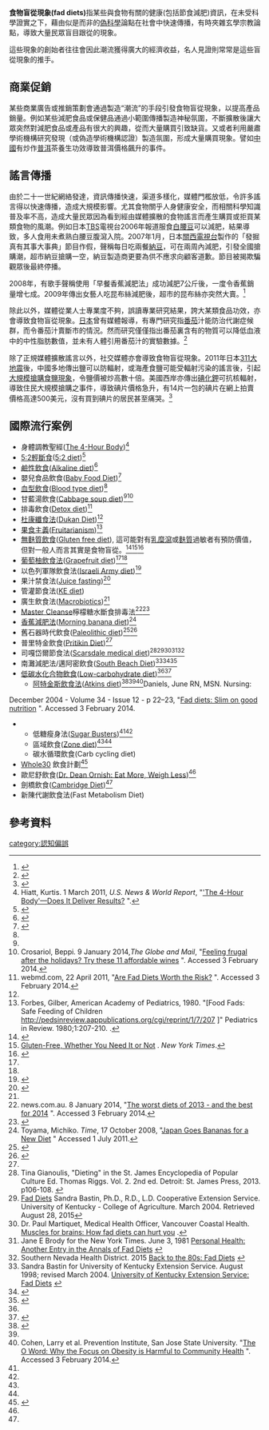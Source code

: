 {{overlinked|time=2020-06-08T13:24:49+00:00}}
'''食物盲從現象(fad diets)'''指某些與食物有關的健康(包括節食減肥)資訊，在未受科學證實之下，藉由似是而非的[[偽科學|偽科學]]論點在社會中快速傳播，有時夾雜玄學宗教論點，導致大量民眾盲目跟從的現象。

這些現象的創始者往往會因此潮流獲得廣大的經濟收益，名人見證則常常是這些盲從現象的推手。

==商業促銷==
某些商業廣告或推銷策劃會通過製造“潮流”的手段引發食物盲從現象，以提高產品銷量。例如某些減肥食品或保健品通過小範圍傳播製造神秘氛圍，不斷擴散後讓大眾突然對減肥食品或產品有很大的興趣，從而大量購買引致缺貨。又或者利用嚴肅學術機構研究發現（或偽造學術機構認證）製造氛圍，形成大量購買現象。譬如[[中國|中國]]有炒作[[普洱|普洱]]茶養生功效導致普洱價格飆升的事件。

==謠言傳播==
由於二十一世紀網絡發達，資訊傳播快速，渠道多樣化，媒體門檻放低，令許多謠言得以快速傳播，造成大規模影響。尤其食物關乎人身健康安全，而相關科學知識普及率不高，造成大量民眾因為看到經由媒體擴散的食物謠言而產生購買或拒買某類食物的風潮。例如日本[[TBS|TBS]]電視台2006年報道服食[[白腰豆|白腰豆]]可以減肥，結果導致{{link-ja|白豆食物中毒事件|白いんげん豆食中毒事件}}，多人食用未煮熟白腰豆腹瀉入院。2007年1月，日本[[關西電視台|關西電視台]]製作的「發掘真有其事大事典」節目作假，聲稱每日吃兩餐[[納豆|納豆]]，可在兩周內減肥，引發全國搶購潮，超市納豆搶購一空，納豆製造商更要為供不應求向顧客道歉。節目被揭欺騙觀眾後最終停播。

2008年，有歌手聲稱使用「早餐香蕉減肥法」成功減肥7公斤後，一度令香蕉銷量增七成。2009年傳出女藝人吃昆布絲減肥後，超市的昆布絲亦突然大賣。<ref>{{cite web | title=日人「食物盲從」常見 納豆曾被搶購一空 | url=http://life.mingpao.com/cfm/reports3.cfm?File=20120216/rptaa04a/tbr2.txt | publisher=明報 | date=2012年2月16日 | access-date=2022年3月9日 | archive-date=2018年4月16日 | archive-url=https://web.archive.org/web/20180416012831/https://life.mingpao.com/cfm/reports3.cfm?File=20120216%2Frptaa04a%2Ftbr2.txt | dead-url=no }}</ref>

除此以外，媒體從業人士專業度不夠，誤讀專業研究結果，誇大某類食品功效，亦會導致食物盲從現象。[[日本|日本]]曾有媒體報導，有專門研究指[[番茄|番茄]]汁能防治代謝症候群，而令番茄汁賣斷市的情況。然而研究僅僅指出番茄裏含有的物質可以降低血液中的中性脂肪數值，並未有人體引用番茄汁的實驗數據。<ref>{{cite web | title = 日研究令番茄汁狂銷 | url = http://dailynews.sina.com/bg/news/int/sinchewdaily/20120215/03013148051.html | publisher = 星洲日報 | date = 2012年2月15日 | access-date = 2012年2月16日 | archive-date = 2016年3月4日 | archive-url = https://web.archive.org/web/20160304120751/http://dailynews.sina.com/bg/news/int/sinchewdaily/20120215/03013148051.html | dead-url = no }}</ref>

除了正規媒體擴散謠言以外，社交媒體亦會導致食物盲從現象。2011年日本[[311大地震|311大地震]]後，中國多地傳出鹽可以防輻射，或海產食鹽可能受輻射污染的謠言後，引起[[盲搶鹽事件|大規模搶購食鹽現象]]，令鹽價被炒高數十倍。美國西岸亦傳出[[碘化鉀|碘化鉀]]可抗核輻射，導致住民大規模搶購之事件，導致碘片價格急升，有14片一包的碘片在網上拍賣價格高達500美元，沒有買到碘片的居民甚至痛哭。<ref>{{cite web | title=歐美搶購碘片 炒上500美元 | url=http://www.mingpaotor.com/htm/News/20110316/taa11.htm | publisher=法新社 | access-date=2014-04-09 | archive-date=2011-03-22 | archive-url=https://web.archive.org/web/20110322002413/http://www.mingpaotor.com/htm/News/20110316/taa11.htm | dead-url=no }}</ref>

== 國際流行案例 ==

*身體調教聖經([[The_4-Hour_Body|The 4-Hour Body]])<ref>Hiatt, Kurtis. 1 March 2011, ''U.S. News & World Report'', "[http://health.usnews.com/health-news/diet-fitness/diet/articles/2011/03/01/the-4-hour-bodydoes-it-deliver-results 'The 4-Hour Body'—Does It Deliver Results?] {{Wayback|url=http://health.usnews.com/health-news/diet-fitness/diet/articles/2011/03/01/the-4-hour-bodydoes-it-deliver-results |date=20140221102201 }}".</ref>
*[[5:2輕斷食|5:2輕斷食]]([[5:2_diet|5:2 diet]])<ref name="nhs.uk">{{Cite web |url=http://www.nhs.uk/Livewell/loseweight/Pages/how-to-diet.aspx |title=存档副本 |access-date=2018-04-15 |archive-date=2014-02-22 |archive-url=https://web.archive.org/web/20140222004329/http://www.nhs.uk/livewell/loseweight/Pages/how-to-diet.aspx |dead-url=no }}</ref>
*[[鹼性飲食|鹼性飲食]]([[Alkaline_diet|Alkaline diet]])<ref>{{cite web|last1=Collins|first1=Sonya|title=Alkaline Diets|url=http://www.webmd.com/diet/a-z/alkaline-diets|website=WebMD|accessdate=13 May 2016|archive-date=2021-05-04|archive-url=https://web.archive.org/web/20210504031658/https://www.webmd.com/diet/a-z/alkaline-diets|dead-url=no}}</ref>
*嬰兒食品飲食([[Baby_Food_Diet|Baby Food Diet]])<ref>{{cite web|last1=Wait|first1=Mariane|title=The Baby Food Diet Review|url=http://www.webmd.com/diet/a-z/baby-food-diet|website=WebMD|accessdate=13 May 2016|archive-date=2021-02-25|archive-url=https://web.archive.org/web/20210225115526/https://www.webmd.com/diet/a-z/baby-food-diet|dead-url=no}}</ref>
*[[血型飲食法|血型飲食]]([[Blood_type_diet|Blood type diet]])<ref name=famdoc/>
*甘藍湯飲食([[Cabbage_soup_diet|Cabbage soup diet]])<ref name="nhs.uk"/><ref name=globe>Crosariol, Beppi. 9 January 2014,''The Globe and Mail'', "[https://www.theglobeandmail.com/life/food-and-wine/wine/feeling-frugal-after-the-holidays-try-these-11-affordable-wines/article16188101/ Feeling frugal after the holidays? Try these 11 affordable wines] {{Wayback|url=https://www.theglobeandmail.com/life/food-and-wine/wine/feeling-frugal-after-the-holidays-try-these-11-affordable-wines/article16188101/ |date=20201130205242 }}". Accessed 3 February 2014.</ref>
*排毒飲食([[Detox_diet|Detox diet]])<ref name=webmd>webmd.com, 22 April 2011, "[http://blogs.webmd.com/whats-new/2011/04/are-fad-diets-worth-the-risk.html Are Fad Diets Worth the Risk?] {{Wayback|url=http://blogs.webmd.com/whats-new/2011/04/are-fad-diets-worth-the-risk.html |date=20140221142144 }}". Accessed 3 February 2014.</ref>
*[[杜坎纤食法|杜康纖食法]]([[Dukan_Diet|Dukan Diet]])<ref name=webmd/>
*[[果食主义|果食主義]]([[Fruitarianism|Fruitarianism]])<ref>Forbes, Gilber, American Academy of Pediatrics, 1980. "[Food Fads: Safe Feeding of Children http://pedsinreview.aappublications.org/cgi/reprint/1/7/207 {{Wayback|url=http://pedsinreview.aappublications.org/cgi/reprint/1/7/207 |date=20110724214055 }}]" Pediatrics in Review. 1980;1:207-210. {{doi|10.1542/10.1542/pir.1-7-207}}.</ref>
*[[无麸质饮食|無麩質飲食]]([[Gluten_free_diet|Gluten free diet]]), 這可能對有[[乳糜泻|乳糜瀉]]或[[麸质|麩質]]過敏者有預防價值，但對一般人而言其實是食物盲從。<ref name="LebwoholLudvigsson-quotation">{{cite journal | vauthors =Lebwohl B, Ludvigsson JF, Green PH | title = Celiac disease and non-celiac gluten sensitivity | journal = BMJ | volume = 351 | pages = h4347| date = Oct 2015 | pmid = 26438584|pmc= 4596973 | doi = 10.1136/bmj.h4347|type= Review | quote= Some population groups seem to be especially wed to the gluten-free diet, with nearly 50% of 910 athletes (including world class and Olympic medalists) adhering to a gluten-free diet, mainly because of the perceived health and energy benefits.}}</ref><ref name=nytimes>[http://well.blogs.nytimes.com/2013/02/04/gluten-free-whether-you-need-it-or-not/ Gluten-Free, Whether You Need It or Not] {{Wayback|url=http://well.blogs.nytimes.com/2013/02/04/gluten-free-whether-you-need-it-or-not/ |date=20210312185630 }}. ''New York Times''.</ref><ref name=CBS>{{cite web |url=http://www.cbsnews.com/8301-504763_162-57483789-10391704/gluten-free-diet-fad-are-celiac-disease-rates-actually-rising/ |title=Gluten-free diet fad: Are celiac disease rates actually rising? |publisher=CBS News |date=2012-07-31 |quote=People buy gluten-free food "because they think it will help them lose weight, because they seem to feel better or because they mistakenly believe they are sensitive to gluten." |access-date=2018-04-15 |archive-date=2013-11-12 |archive-url=https://web.archive.org/web/20131112081316/http://www.cbsnews.com/8301-504763_162-57483789-10391704/gluten-free-diet-fad-are-celiac-disease-rates-actually-rising/ |dead-url=no }}</ref> 
*[[葡萄柚飲食法|葡萄柚飲食法]]([[Grapefruit_diet|Grapefruit diet]])<ref name=globe/><ref name=KYfad/>
*以色列軍隊飲食法([[Israeli_Army_diet|Israeli Army diet]])<ref>{{cite web |author=Jonathan |url=http://www.ahm.com.au/content/showpagenum.php?Page=9452 |title=How to Spot Fad Diets |publisher=ahm Health Insurance |accessdate=2012-07-25 |archive-url=https://web.archive.org/web/20160405220513/https://ahm.com.au/content/showpagenum.php?page=9452 |archive-date=2016-04-05 |dead-url=yes }}</ref>
*果汁禁食法([[Juice_fasting|Juice fasting]])<ref>{{cite web |title=Do Juice Cleanses Work? 10 Truths About The Fad |date=27 May 2015 |publisher=Huffington Post |author=Valiant M |url=http://www.huffingtonpost.ca/2012/03/22/do-juice-cleanses-work_n_1372305.html |access-date=2018-04-15 |archive-date=2018-08-17 |archive-url=https://web.archive.org/web/20180817124825/https://www.huffingtonpost.ca/2012/03/22/do-juice-cleanses-work_n_1372305.html |dead-url=no }}</ref>
*管灌節食法([[KE_diet|KE diet]])
*廣生飲食法([[Macrobiotics|Macrobiotics]])<ref name="famdoc" />
*[[Master_Cleanse|Master Cleanse]]檸檬糖水斷食排毒法<ref name="worst">news.com.au. 8 January 2014, "[http://www.news.com.au/lifestyle/health/the-worst-diets-of-2013-and-the-best-for-2014/story-fneuzkvr-1226797295697 The worst diets of 2013 - and the best for 2014] {{Wayback|url=http://www.news.com.au/lifestyle/health/the-worst-diets-of-2013-and-the-best-for-2014/story-fneuzkvr-1226797295697 |date=20140319233143 }}". Accessed 3 February 2014.</ref><ref>{{cite web|last1=Newman|first1=Judith|title=The Juice Cleanse: A Strange and Green Journey|url=http://www.nancykalish.com/files/The_Juice_Cleanse_-_NY_Times.pdf|website=New York Times|publisher=New York Times|accessdate=6 May 2016|archive-date=2018-04-15|archive-url=https://web.archive.org/web/20180415223428/http://www.nancykalish.com/files/The_Juice_Cleanse_-_NY_Times.pdf|dead-url=yes}}</ref>
*[[香蕉減肥法|香蕉減肥法]]([[Morning_banana_diet|Morning banana diet]])<ref>Toyama, Michiko. ''Time'', 17 October 2008, "[http://www.time.com/time/world/article/0,8599,1850454,00.html Japan Goes Bananas for a New Diet] {{Wayback|url=http://www.time.com/time/world/article/0,8599,1850454,00.html |date=20130826052109 }}" Accessed 1 July 2011.</ref>
*舊石器時代飲食([[Paleolithic_diet|Paleolithic diet]])<ref>{{cite web |url=http://www.nhs.uk/news/2008/05May/Pages/Cavemanfaddiet.aspx |title=Caveman fad diet |work= |accessdate= |archive-date=2017-07-25 |archive-url=https://web.archive.org/web/20170725212012/http://www.nhs.uk/news/2008/05May/Pages/Cavemanfaddiet.aspx |dead-url=no }}</ref><ref>{{cite journal|last1=Frassetto|first1=L.|last2=Schloetter|first2=M.|last3=Mietus-Synder|first3=M.|last4=Morris, Jr.|first4=R.|last5=Sebastian|first5=A.|title=Metabolic and physiologic improvements from consuming a paleolithic, hunter-gatherer type diet|journal=European Journal of Clinical Nutrition|date=2009|volume=63|pages=947–955|url=http://www.nature.com/ejcn/journal/v63/n8/pdf/ejcn20094a.pdf|accessdate=13 May 2016|doi=10.1038/ejcn.2009.4|pmid=19209185|archive-date=2017-05-23|archive-url=https://web.archive.org/web/20170523074734/http://www.nature.com/ejcn/journal/v63/n8/pdf/ejcn20094a.pdf|dead-url=no}}</ref>
*普里特金飲食([[Pritikin_Diet|Pritikin Diet]])<ref name=fad/>
*司嘎岱爾節食法([[Scarsdale_medical_diet|Scarsdale medical diet]])<ref name=StJames>Tina Gianoulis, "Dieting" in the St. James Encyclopedia of Popular Culture Ed. Thomas Riggs. Vol. 2. 2nd ed. Detroit: St. James Press, 2013. p106-108. {{ISBN|978-1-55862-847-2}}</ref><ref>[http://www2.ca.uky.edu/hes/fcs/factshts/fn-ssb.119.pdf Fad Diets] {{Wayback|url=http://www2.ca.uky.edu/hes/fcs/factshts/fn-ssb.119.pdf |date=20200721092734 }} Sandra Bastin, Ph.D., R.D., L.D. Cooperative Extension Service. University of Kentucky - College of Agriculture. March 2004. Retrieved August 28, 2015</ref><ref>Dr. Paul Martiquet, Medical Health Officer, Vancouver Coastal Health. [http://www.healthspace.ca/Clients/VCHA/CoastGaribaldi/CoastGaribaldi_Website.nsf/cb5088ee7c82fdc688256bd5006c1959/896b1401af58c21288256fc8006dfb55/$FILE/Fad%20Diets.pdf Muscles for brains: How fad diets can hurt you] {{Wayback|url=http://www.healthspace.ca/Clients/VCHA/CoastGaribaldi/CoastGaribaldi_Website.nsf/cb5088ee7c82fdc688256bd5006c1959/896b1401af58c21288256fc8006dfb55/$FILE/Fad%20Diets.pdf |date=20190618043710 }}.</ref><ref>Jane E Brody for the New York Times. June 3, 1981 [https://www.nytimes.com/1981/06/03/garden/personal-health-another-entry-in-the-anals-of-fad-diets.html?pagewanted=all Personal Health: Another Entry in the Annals of Fad Diets] {{Wayback|url=https://www.nytimes.com/1981/06/03/garden/personal-health-another-entry-in-the-anals-of-fad-diets.html?pagewanted=all |date=20190608135054 }}</ref><ref>Southern Nevada Health District. 2015 [http://www.gethealthyclarkcounty.org/spotlights/80s-fad-diets.php Back to the 80s: Fad Diets] {{Wayback|url=http://www.gethealthyclarkcounty.org/spotlights/80s-fad-diets.php |date=20170618074935 }}</ref>
*南灘減肥法/邁阿密飲食([[South_Beach_Diet|South Beach Diet]])<ref name=KYfad>Sandra Bastin for University of Kentucky Extension Service. August 1998; revised March 2004. [http://www2.ca.uky.edu/hes/fcs/factshts/fn-ssb.119.pdf University of Kentucky Extension Service: Fad Diets] {{Wayback|url=http://www2.ca.uky.edu/hes/fcs/factshts/fn-ssb.119.pdf |date=20200721092734 }}</ref><ref name=DeBruyne >{{cite book|work=Nutrition and Diet Therapy|vauthors=DeBruyne L, Pinna K, Whitney E|url=https://books.google.com/books?id=GaEKAAAAQBAJ&pg=PT209|year=2011|publisher=Cengage Learning|isbn=1-133-71550-8|page=209|title=Chapter 7: Nutrition in practice — fad diets|quote='a fad diet by any other name would still be a fad diet.' And the names are legion: the Atkins Diet, the Cheater's Diet, the South Beach Diet, the Zone Diet. Year after year, 'new and improved' diets appear ...|edition=8th|access-date=2018-04-15|archive-date=2020-09-28|archive-url=https://web.archive.org/web/20200928221400/https://books.google.com/books?id=GaEKAAAAQBAJ&pg=PT209|dead-url=no}}</ref><ref>{{cite journal|title=People to watch|journal=Nature Medicine|volume=12|issue=1|year=2006|pages=29–29|issn=1078-8956|doi=10.1038/nm0106-29|quote=James Hill wants Americans to shed pounds. But instead of promoting any one fad diet, he embraces most--Atkins, South Beach, grapefruit-only--as relatively effective ways to lose weight.}}</ref>
*[[低碳水化合物飲食|低碳水化合物飲食]]([[Low-carbohydrate_diet|Low-carbohydrate diet]])<ref name=globe/><ref>{{cite web |url=http://www.med.umich.edu/cvc/pdf/FadLowCarbDiet.pdf |title=Fad diets: Low Carbohydrate Diet Summaries |work= |accessdate= |archive-date=2020-11-28 |archive-url=https://web.archive.org/web/20201128174057/http://www.med.umich.edu/cvc/pdf/FadLowCarbDiet.pdf |dead-url=no }}</ref>
**[[阿特金斯饮食法|阿特金斯飲食法]]([[Atkins_diet|Atkins diet]])<ref name=famdoc>{{cite web |url=https://familydoctor.org/nutrition-weight-loss-need-know-fad-diets/ |title=Nutrition for Weight Loss: What You Need to Know About Fad Diets |publisher=familydoctor.org |date=August 2016 |accessdate=December 21, 2016 |archive-date=2021-03-28 |archive-url=https://web.archive.org/web/20210328141045/https://familydoctor.org/nutrition-weight-loss-need-know-fad-diets/ |dead-url=no }}</ref><ref name=KYfad/><ref name=word>Cohen, Larry et al. Prevention Institute, San Jose State University. "[http://www.brown.edu/Student_Services/Health_Services/Health_Education/main/CEBWoword.PDF The O Word: Why the Focus on Obesity is Harmful to Community Health] {{Wayback|url=http://www.brown.edu/Student_Services/Health_Services/Health_Education/main/CEBWoword.PDF |date=20150924004503 }}". Accessed 3 February 2014.</ref><ref name=matters>Daniels, June RN, MSN. Nursing:
December 2004 - Volume 34 - Issue 12 - p 22–23, "[http://journals.lww.com/nursing/Citation/2004/12000/Fad_diets__Slim_on_good_nutrition.16.aspx Fad diets: Slim on good nutrition] {{Wayback|url=http://journals.lww.com/nursing/Citation/2004/12000/Fad_diets__Slim_on_good_nutrition.16.aspx |date=20201129131949 }}". Accessed 3 February 2014.</ref>
**低糖瘦身法([[Sugar_Busters|Sugar Busters]])<ref name=famdoc/><ref name=matters/>
**區域飲食([[Zone_diet|Zone diet]])<ref name=famdoc/><ref name=KYfad/>
**碳水循環飲食(Carb cycling diet)
*[[Whole30|Whole30]] 飲食計劃<ref>{{Citation |url=http://www.foodinsight.org/whole30-diet-review-health |title=Fad Diets: The Whole30 |publisher=International Food Information Council Foundation |date=25 July 2017 |accessdate=2018-04-15 |archive-date=2018-10-03 |archive-url=https://web.archive.org/web/20181003123453/https://www.foodinsight.org/whole30-diet-review-health |dead-url=no }}</ref>
*歐尼舒飲食([[Dean_Ornish|Dr. Dean Ornish: Eat More, Weigh Less]])<ref name="famdoc" />
*劍橋飲食([[Cambridge_Diet|Cambridge Diet]])<ref name="famdoc" />
*新陳代謝飲食法(Fast Metabolism Diet)

==參考資料==
{{REFLIST}}
[[category:認知偏誤|category:認知偏誤]]
